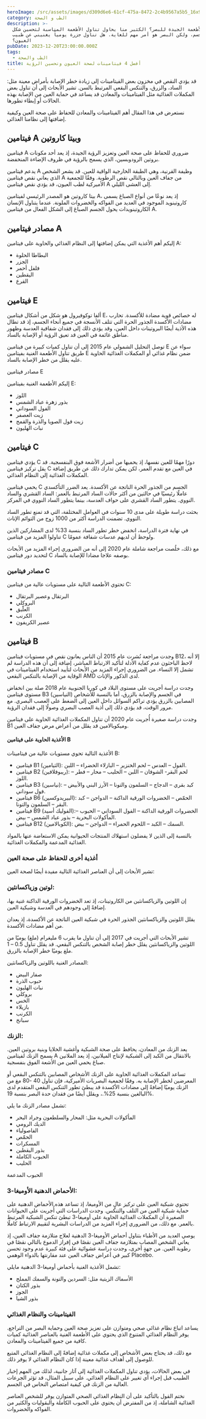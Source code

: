 ```yaml
---
heroImage: /src/assets/images/d309d6e6-61cf-475a-8472-2c4b9567a5b5_16x9_1200x676.webp
category: الطب و الصحة
description: >-
  ما هي الأطعمة الجيدة للبصر؟ الكثير منا يحاول تناول الأطعمة المناسبة لتحسين شكل
  الجسم، ولكن البصر هو أمر مهم للغاية. هل تناول جزرة يومياً يغنيني عن طبيب
  العيون؟
pubDate: 2023-12-20T23:00:00.000Z
tags:
  - الطب والصحة
title: أفضل 4 فيتامينات لصحة العيون وتحسين الرؤية
---
```


قد يؤدي النقص في مخزون بعض الفيتامينات إلى زيادة خطر الإصابة بأمراض معينة مثل: الساد، والزرق، والتنكس البقعي المرتبط بالسن. تشير الأبحاث إلى أن تناول بعض المكملات الغذائية مثل الفيتامينات والمعادن قد يساعد في حماية العين من الإصابة بهذه الحالات أو إبطاء تطورها.

نستعرض في هذا المقال أهم الفيتامينات والمعادن للحفاظ على صحة العين وكيفية إضافتها إلى نظامنا الغذائي.

## فيتامين A وبيتا كاروتين

فيتامين A ضروري للحفاظ على صحة العين وتعزيز الرؤية الجيدة، إذ يعد أحد مكونات بروتين الرودوبسين، الذي يسمح بالرؤية في ظروف الإضاءة المنخفضة.

يدعم فيتامين A وظيفة القرنية، وهي الطبقة الخارجية الواقية للعين. قد يشعر الشخص الذي يعاني نقص فيتامين A من جفاف العين وبالتالي نقص الرطوبة. وفقًا للجمعية الأميركية لطب العيون، قد يؤدي نقص فيتامين A إلى العشى الليلي.

بيتا كاروتين هو المصدر الرئيسي لفيتامين A، إذ يعد نوعًا من أنواع الصباغ يسمى كاروتينويد الموجود في العديد من الفواكه والخضروات الملونة. عندما يتناول الإنسان الكاروتينويدات يحول الجسم الصباغ إلى الشكل الفعال من فيتامين A.

## مصادر فيتامين A

إليكم أهم الأغذية التي يمكن إضافتها إلى النظام الغذائي والحاوية على فيتامين A:

- البطاطا الحلوة
- الجزر
- فلفل أحمر
- اليقطين
- القرع

## فيتامين E

ألفا توكوفيرول هو شكل من أشكال فيتامين E، له خصائص قوية مضادة للأكسدة. تحارب مضادات الأكسدة الجذور الحرة التي تتلف الأنسجة في جميع أنحاء الجسم، إذ قد تطال هذه الأذية أيضًا البروتينات داخل العين، وقد يؤدي ذلك إلى فقدان شفافية العدسة وظهور مناطق غائمة في العين قد تعيق الرؤية أو الإصابة بالساد.

توصل التحليل الشمولي عام 2015 إلى أن تناول كميات كبيرة من فيتامين E سواء عن طريق تناول الأطعمة الغنية بفيتامين E ضمن نظام غذائي أو المكملات الغذائية الحاوية عليه يقلل من خطر الإصابة بالساد.

مصادر فيتامين E

إليكم الأطعمة الغنية بفيتامين E:

- اللوز
- بذور زهرة عباد الشمس
- الفول السوداني
- زيت العصفر
- زيت فول الصويا والذرة والقمح
- نبات الهليون

## فيتامين C

يؤدي فيتامين C دورًا مهمًا للعين نفسها، إذ يحميها من أضرار الأشعة فوق البنفسجية. قد يقل تركيز فيتامين C في العين مع تقدم العمر، لكن يمكن تدارك ذلك عن طريق إضافة المكملات الغذائية إلى النظام الغذائي.

يحمي فيتامين C الجسم من الجذور الحرة الناتجة عن الأكسدة. يعد الضرر التأكسدي عاملًا رئيسيًا في حالتين من أكثر حالات الساد المرتبط بالعمر: الساد القشري والساد النووي. يتطور الساد القشري على حواف العدسة، بينما يتطور الساد النووي في المركز.

بحثت دراسة طويلة على مدى 10 سنوات في العوامل المختلفة، التي قد تمنع تطور الساد النووي. تضمنت الدراسة أكثر من 1000 زوج من التوائم الإناث.

في نهاية فترة الدراسة، انخفض خطر تطور الساد بنسبة 33% لدى المشاركين الذين تناولوا المزيد من فيتامين C ولوحظ أن لديهم عدسات شفافة عمومًا.

مع ذلك، خلُصت مراجعة شاملة عام 2020 إلى أنه من الضروري إجراء المزيد من الأبحاث لتحديد دور فيتامين C بوصفه علاجا مضادا للإصابة بالساد.

### مصادر فيتامين C

تحتوي الأطعمة التالية على مستويات عالية من فيتامين C:

- البرتقال وعصير البرتقال
- البروكلي
- العلّيق
- الكرنب
- عصير الكريفون

## فيتامين B

وجدت مراجعة نُشرت عام 2015 أن الناس يعانون نقص في مستويات فيتامين B12، إلا أنه لاحظ الباحثون عدم كفاية الأدلة لتأكيد الارتباط المباشر، إضافة إلى أن هذه الدراسة لم تشمل إلا النساء. من الضروري إجراء المزيد من الأبحاث لتأييد استخدام الفيتامينات في الوقاية من الإصابة بالتنكس البقعي AMD لدى الذكور والإناث.

وجدت دراسة أجريت على مستوى البلاد في كوريا الجنوبية عام 2018 صلة بين انخفاض مستوى فيتامين B3 (النياسين) في الجسم والإصابة بالزرق، أما بالنسبة للأشخاص المصابين بالزرق يؤدي تراكم السوائل داخل العين إلى الضغط على العصب البصري. مع مرور الوقت، قد يؤدي ذلك إلى أذية العصب البصري وصولًا إلى فقدان الرؤية.

وجدت دراسة صغيرة أُجريت عام 2020 أن تناول المكملات الغذائية الحاوية على فيتامين B1 وميكوبالامين قد يقلل من أعراض مرض جفاف العين.

#### الأغذية الحاوية على فيتامين B

الأغذية التالية تحوي مستويات عالية من فيتامينات B:

- فيتامين B1 (الثيامين): الفول – العدس – لحم الخنزير – البازلاء الخضراء – اللبن.
- فيتامين B2 (ريبوفلافين): لحم البقر- الشوفان – اللبن – الحليب – محار – فطر – اللوز.
- فيتامين B3 (نياسين): كبد بقري – الدجاج – السلمون والتونا – الأرز البني والأبيض – فول سوداني.
- فيتامين B6 (البيريدوكسين): الحمّص – الخضروات الورقية الداكنة – الدواجن – كبد البقر – السلمون والتونا.
- فيتامين B9 (الفوليك أسيد):الخضروات الورقية الداكنة – الفول السوداني – الحبوب – المأكولات البحرية – بذور عباد الشمس – بيض.
- فيتامين B12 (الكوبالامين): السمك – الكبد – اللحوم الحمراء – الدواجن – بيض.

بالنسبة إلى الذين لا يفضلون استهلاك المنتجات الحيوانية يمكن الاستعاضة عنها بالمواد الغذائية المدعمة والمكملات الغذائية.

### أغذية أخرى للحفاظ على صحة العين

تشير الأبحاث إلى أن العناصر الغذائية التالية مفيدة أيضًا لصحة العين:

### لوتين وزياكسانثين:

إن اللوتين والزياكسانثين من الكاروتينات، إذ تعد الخضروات الورقية الداكنة غنية بها، إضافةً إلى وجودهم في العدسة وشبكية العين.

يقلل اللوتين والزياكسانثين الجذور الحرة في شبكية العين الناتجة عن الأكسدة، إذ يعدان من أهم مضادات الأكسدة.

تشير الأبحاث التي أجريت في 2017 إلى أن تناول ما يقرب 6 مليغرام (ملغ) يوميًا من اللوتين والزياكسانثين يقلل خطر إصابة الشخص بالتنكس البقعي. قد يقلل تناول 0.5 – 1 ملغ يوميًا خطر الإصابة بالزرق.

المصادر الغنية باللوتين والزياكسانثين:

- صفار البيض
- حبوب الذرة
- نبات الهليون
- بروكلي
- الخس
- بازيلاء
- الكرنب
- سبانخ

### الزنك:

يعد الزنك من المعادن، يحافظ على صحة الشبكية وأغشية الخلايا وبنية بروتين العين. يسمح الزنك لفيتامين A بالانتقال من الكبد إلى الشبكية لإنتاج الميلانين، إذ يعد الملانين صباغ يحمي العين من الأشعة الفوق بنفسجية.

تساعد المكملات الغذائية الحاوية على الزنك الأشخاص المصابين بالتنكس البقعي أو المعرضين لخطر الإصابة به. وفقًا لجمعية البصريات الأميركية، فإن تناول 40 -80 مغ من الزنك يوميًا إضافةً إلى مضادات الأكسدة قد يبطئ تطور التنكس البقعي المتقدم لدى البالغين بنسبة 25%.، ويقلل أيضًا من فقدان حدة البصر بنسبة 19%.

تشمل مصادر الزنك ما يلي:

- المأكولات البحرية مثل: المحار والسلطعون وجراد البحر
- الديك الرومي
- الفاصولياء
- الحمّص
- المسكرات
- بذور اليقطين
- الحبوب الكاملة
- الحليب

الحبوب المدعمة

### الأحماض الدهنية الأوميغا-3:

تحتوي شبكية العين على تركيز عالٍ من الأوميغا، إذ تساعد هذه الأحماض الدهنية على حماية شبكية العين من التلف والتنكس. وجدت الدراسات التي أُجريت على الحيوانات الصغيرة أن المكملات الغذائية الحاوية على أوميغا-3 تبطئ تنكس الشبكية المرتبط بالعمر. مع ذلك، من الضروري إجراء المزيد من الدراسات البشرية لتقييم الارتباط كاملًا.

يوصي العديد من الأطباء بتناول أحماض الأوميغا-3 الدهنية لعلاج متلازمة جفاف العين، إذ يعاني الشخص المصاب بمتلازمة جفاف العين نقصًا في إفراز الدموع بالتالي نقصًا في رطوبة العين. من جهةٍ أخرى، وجدت دراسة عشوائية على فئة كبيرة عدم وجود تحسن كبير في أعراض جفاف العين عند مقارنتها بالدواء الوهمي Placebo.

تشمل الأغذية الغنية بأحماض أوميغا-3 الدهنية مايلي:

- الأسماك الزيتية مثل: السردين والتونة والسمك المملح
- بذور الكتان
- الجوز
- بذور الشيا

### الفيتامينات والنظام الغذائي

يساعد اتباع نظام غذائي صحي ومتوازن على تعزيز صحة العين وحماية البصر من التراجع. يوفر النظام الغذائي المتنوع الذي يحتوي على الأطعمة الغنية بالعناصر الغذائية كميات كافية من جميع الفيتامينات والمعادن.

مع ذلك، قد يحتاج بعض الأشخاص إلى مكملات غذائية إضافةً إلى النظام الغذائي المتبع للوصول إلى أهداف غذائية معينة إذا كان النظام الغذائي لا يوفر ذلك.

في بعض الحالات، يؤدي تناول المكملات الغذائية إلى آثار جانبية، لذلك من المهم إخبار الطبيب قبل إجراء أي تغيير على النظام الغذائي. على سبيل المثال، قد تؤثر الجرعات العالية من الزنك في كيفية امتصاص النحاس في الجسم.

نختم القول بالتأكيد على أن النظام الغذائي الصحي المتوازن يوفر للشخص العناصر الغذائية الشاملة، إذ من المفترض أن يحتوي على الحبوب الكاملة والبقوليات والكثير من الفواكه والخضروات.

